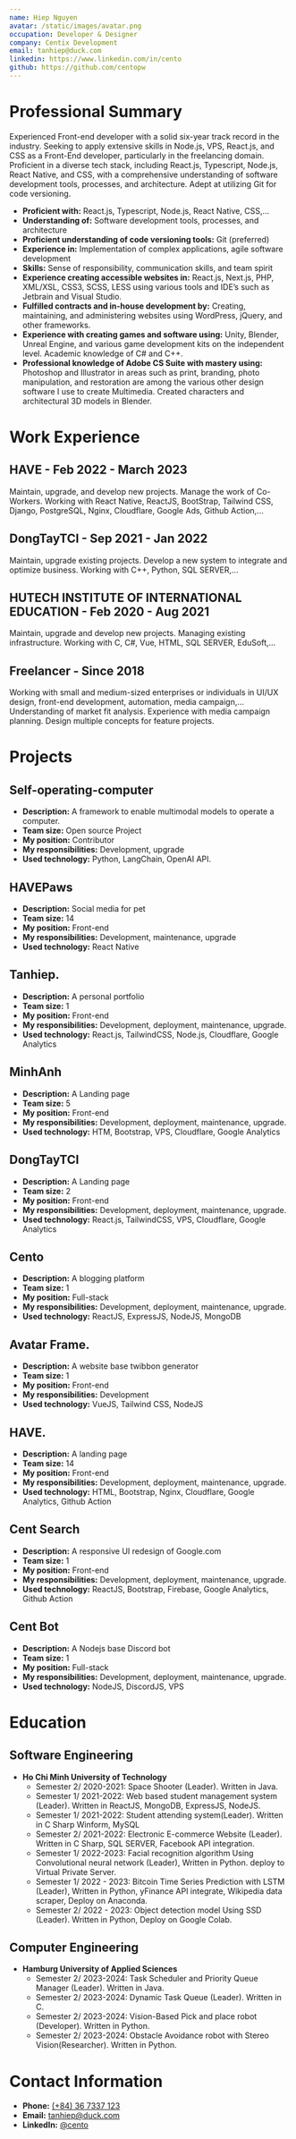 ```yaml
---
name: Hiep Nguyen
avatar: /static/images/avatar.png
occupation: Developer & Designer
company: Centix Development
email: tanhiep@duck.com
linkedin: https://www.linkedin.com/in/cento
github: https://github.com/centopw
---
```


# Professional Summary

Experienced Front-end developer with a solid six-year track record in the industry. Seeking to apply extensive skills in Node.js, VPS, React.js, and CSS as a Front-End developer, particularly in the freelancing domain. Proficient in a diverse tech stack, including React.js, Typescript, Node.js, React Native, and CSS, with a comprehensive understanding of software development tools, processes, and architecture. Adept at utilizing Git for code versioning.

- **Proficient with:** React.js, Typescript, Node.js, React Native, CSS,...
- **Understanding of:** Software development tools, processes, and architecture
- **Proficient understanding of code versioning tools:** Git (preferred)
- **Experience in:** Implementation of complex applications, agile software development
- **Skills:** Sense of responsibility, communication skills, and team spirit
- **Experience creating accessible websites in:** React.js, Next.js, PHP, XML/XSL, CSS3, SCSS, LESS using various tools and IDE’s such as Jetbrain and Visual Studio.
- **Fulfilled contracts and in-house development by:** Creating, maintaining, and administering websites using WordPress, jQuery, and other frameworks.
- **Experience with creating games and software using:** Unity, Blender, Unreal Engine, and various game development kits on the independent level. Academic knowledge of C# and C++.
- **Professional knowledge of Adobe CS Suite with mastery using:** Photoshop and Illustrator in areas such as print, branding, photo manipulation, and restoration are among the various other design software I use to create Multimedia. Created characters and architectural 3D models in Blender.

# Work Experience

## HAVE - Feb 2022 - March 2023
Maintain, upgrade, and develop new projects. Manage the work of Co-Workers. Working with React Native, ReactJS, BootStrap, Tailwind CSS, Django, PostgreSQL, Nginx, Cloudflare, Google Ads, Github Action,...

## DongTayTCI - Sep 2021 - Jan 2022
Maintain, upgrade existing projects. Develop a new system to integrate and optimize business. Working with C++, Python, SQL SERVER,...

## HUTECH INSTITUTE OF INTERNATIONAL EDUCATION - Feb 2020 - Aug 2021
Maintain, upgrade and develop new projects. Managing existing infrastructure. Working with C, C#, Vue, HTML, SQL SERVER, EduSoft,...

## Freelancer - Since 2018
Working with small and medium-sized enterprises or individuals in UI/UX design, front-end development, automation, media campaign,... Understanding of market fit analysis. Experience with media campaign planning. Design multiple concepts for feature projects.

# Projects

## Self-operating-computer
- **Description:** A framework to enable multimodal models to operate a computer.
- **Team size:** Open source Project
- **My position:** Contributor
- **My responsibilities:** Development, upgrade
- **Used technology:** Python, LangChain, OpenAI API.

## HAVEPaws
- **Description:** Social media for pet
- **Team size:** 14
- **My position:** Front-end
- **My responsibilities:** Development, maintenance, upgrade
- **Used technology:** React Native

## Tanhiep.
- **Description:** A personal portfolio
- **Team size:** 1
- **My position:** Front-end
- **My responsibilities:** Development, deployment, maintenance, upgrade.
- **Used technology:** React.js, TailwindCSS, Node.js, Cloudflare, Google Analytics

## MinhAnh
- **Description:** A Landing page
- **Team size:** 5
- **My position:** Front-end
- **My responsibilities:** Development, deployment, maintenance, upgrade.
- **Used technology:** HTM, Bootstrap, VPS, Cloudflare, Google Analytics 

## DongTayTCI
- **Description:** A Landing page
- **Team size:** 2
- **My position:** Front-end
- **My responsibilities:** Development, deployment, maintenance, upgrade.
- **Used technology:** React.js, TailwindCSS, VPS, Cloudflare, Google Analytics 

## Cento
- **Description:** A blogging platform 
- **Team size:** 1
- **My position:** Full-stack
- **My responsibilities:** Development, deployment, maintenance, upgrade.
- **Used technology:** ReactJS, ExpressJS, NodeJS, MongoDB

## Avatar Frame.
- **Description:** A website base twibbon generator
- **Team size:** 1
- **My position:** Front-end
- **My responsibilities:** Development
- **Used technology:** VueJS, Tailwind CSS, NodeJS

## HAVE.
- **Description:** A landing page
- **Team size:** 14
- **My position:** Front-end
- **My responsibilities:** Development, deployment, maintenance, upgrade.
- **Used technology:** HTML, Bootstrap, Nginx, Cloudflare, Google Analytics, Github Action 

## Cent Search
- **Description:** A responsive UI redesign of Google.com
- **Team size:** 1
- **My position:** Front-end
- **My responsibilities:** Development, deployment, maintenance, upgrade.
- **Used technology:** ReactJS, Bootstrap, Firebase, Google Analytics, Github Action 

## Cent Bot
- **Description:** A Nodejs base Discord bot
- **Team size:** 1
- **My position:** Full-stack
- **My responsibilities:** Development, deployment, maintenance, upgrade.
- **Used technology:** NodeJS, DiscordJS, VPS

# Education

## Software Engineering
- **Ho Chi Minh University of Technology**
  - Semester 2/ 2020-2021: Space Shooter (Leader). Written in Java.
  - Semester 1/ 2021-2022: Web based student management system (Leader). Written in ReactJS, MongoDB, ExpressJS, NodeJS.
  - Semester 1/ 2021-2022: Student attending system(Leader). Written in C Sharp Winform, MySQL
  - Semester 2/ 2021-2022: Electronic E-commerce Website (Leader). Written in C Sharp, SQL SERVER, Facebook API integration.
  - Semester 1/ 2022-2023: Facial recognition algorithm Using Convolutional neural network (Leader), Written in Python. deploy to Virtual Private Server.
  - Semester 1/ 2022 - 2023: Bitcoin Time Series Prediction with LSTM (Leader), Written in Python, yFinance API integrate, Wikipedia data scraper, Deploy on Anaconda.
  - Semester 2/ 2022 - 2023: Object detection model Using SSD (Leader). Written in Python, Deploy on Google Colab.

## Computer Engineering
- **Hamburg University of Applied Sciences**
  - Semester 2/ 2023-2024: Task Scheduler and Priority Queue Manager (Leader). Written in Java.
  - Semester 2/ 2023-2024: Dynamic Task Queue (Leader). Written in C.
  - Semester 2/ 2023-2024: Vision-Based Pick and place robot (Developer). Written in Python.
  - Semester 2/ 2023-2024: Obstacle Avoidance robot with Stereo Vision(Researcher). Written in Python.

# Contact Information

- **Phone:** [(+84) 36 7337 123](callto:84367337123)
- **Email:** [tanhiep@duck.com](mailto:tanhiep@duck.com)
- **LinkedIn:** [@cento](https://linkedin.com/in/cento)